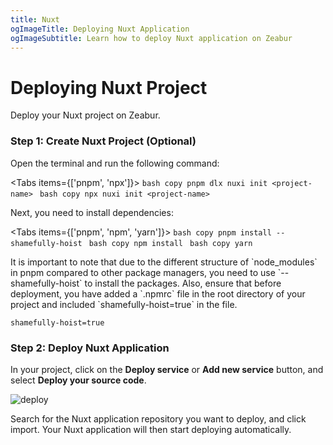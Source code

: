 ```yaml
---
title: Nuxt
ogImageTitle: Deploying Nuxt Application
ogImageSubtitle: Learn how to deploy Nuxt application on Zeabur
---
```



# Deploying Nuxt Project

Deploy your Nuxt project on Zeabur.

### Step 1: Create Nuxt Project (Optional)

Open the terminal and run the following command:

<Tabs items={['pnpm', 'npx']}>
  <Tab>
    ```bash copy
    pnpm dlx nuxi init <project-name>
    ```
  </Tab>
  <Tab>
    ```bash copy
    npx nuxi init <project-name>
    ```
  </Tab>
</Tabs>

Next, you need to install dependencies:

<Tabs items={['pnpm', 'npm', 'yarn']}>
  <Tab>
    ```bash copy
    pnpm install --shamefully-hoist
    ```
  </Tab>
  <Tab>
    ```bash copy
    npm install
    ```
  </Tab>
  <Tab>
    ```bash copy
    yarn
    ```
  </Tab>
</Tabs>

<Callout type="info" emoji="ℹ️">
  It is important to note that due to the different structure of `node_modules` in pnpm compared to other package managers, you need to use `--shamefully-hoist` to install the packages. Also, ensure that before deployment, you have added a `.npmrc` file in the root directory of your project and included `shamefully-hoist=true` in the file.
</Callout>


````.npmrc filename=".npmrc" copy
shamefully-hoist=true
````

### Step 2: Deploy Nuxt Application

In your project, click on the **Deploy service** or **Add new service** button, and select **Deploy your source code**.

![deploy](/deploy/common/select-service.en-US.png)

Search for the Nuxt application repository you want to deploy, and click import. Your Nuxt application will then start deploying automatically.